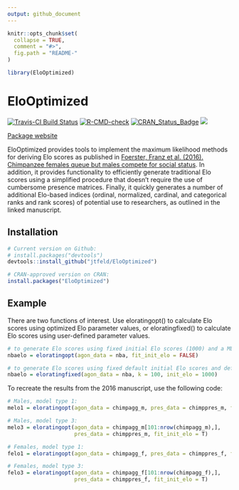 ```yaml
---
output: github_document
---
```


<!-- README.md is generated from README.Rmd. Please edit that file -->

```r
knitr::opts_chunk$set(
  collapse = TRUE,
  comment = "#>",
  fig.path = "README-"
)
```

```r
library(EloOptimized)
```

# EloOptimized

  <!-- badges: start -->
  
  [![Travis-CI Build Status](https://travis-ci.org/jtfeld/EloOptimized.svg?branch=master)](https://travis-ci.org/jtfeld/EloOptimized)
[![R-CMD-check](https://github.com/jtfeld/EloOptimized/workflows/R-CMD-check/badge.svg)](https://github.com/jtfeld/EloOptimized/actions)
  [![CRAN_Status_Badge](http://www.r-pkg.org/badges/version/EloOptimized)](https://cran.r-project.org/package=EloOptimized)
  [![](https://cranlogs.r-pkg.org/badges/grand-total/EloOptimized)](https://cran.r-project.org/package=EloOptimized)
  <!-- badges: end -->
  




[Package website](https://jtfeld.github.io/EloOptimized/)

EloOptimized provides tools to implement the maximum likelihood methods for deriving Elo scores as published in [Foerster, Franz et al. (2016).  Chimpanzee females queue but males compete for social status](https://www.nature.com/articles/srep35404).  In addition, it provides functionality to efficiently generate traditional Elo scores using a simplified procedure that doesn't require the use of cumbersome presence matrices.  Finally, it quickly generates a number of additional Elo-based indices (ordinal, normalized, cardinal, and categorical ranks and rank scores) of potential use to researchers, as outlined in the linked manuscript.

## Installation

```r
# Current version on Github:
# install.packages("devtools")
devtools::install_github("jtfeld/EloOptimized")

# CRAN-approved version on CRAN:
install.packages("EloOptimized")

```

## Example

There are two functions of interest.  Use eloratingopt() to calculate Elo scores using optimized Elo parameter values, or eloratingfixed() to calculate Elo scores using user-defined parameter values.

```r
# to generate Elo scores using fixed initial Elo scores (1000) and a ML-fitted value for the K parameter:
nbaelo = eloratingopt(agon_data = nba, fit_init_elo = FALSE)

# to generate Elo scores using fixed default initial Elo scores and default K:
nbaelo = eloratingfixed(agon_data = nba, k = 100, init_elo = 1000)
```

To recreate the results from the 2016 manuscript, use the following code:

```r
# Males, model type 1:
melo1 = eloratingopt(agon_data = chimpagg_m, pres_data = chimppres_m, fit_init_elo = F)

# Males, model type 3:
melo3 = eloratingopt(agon_data = chimpagg_m[101:nrow(chimpagg_m),], 
                     pres_data = chimppres_m, fit_init_elo = T)

# Females, model type 1: 
felo1 = eloratingopt(agon_data = chimpagg_f, pres_data = chimppres_f, fit_init_elo = F)

# Females, model type 3:
felo3 = eloratingopt(agon_data = chimpagg_f[101:nrow(chimpagg_f),], 
                     pres_data = chimppres_f, fit_init_elo = T)
```

